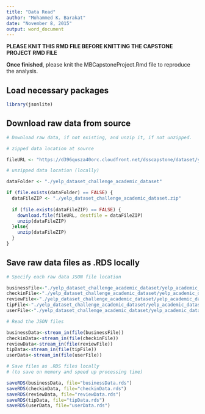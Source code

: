 ```yaml
---
title: "Data Read"
author: "Mohammed K. Barakat"
date: "November 8, 2015"
output: word_document
---
```


**PLEASE KNIT THIS RMD FILE BEFORE KNITTING THE CAPSTONE PROJECT RMD FILE**

**Once finished**, please knit the MBCapstoneProject.Rmd file to reproduce the analysis.

## Load necessary packages

```r
library(jsonlite)
```

## Download raw data from source

```r

# Download raw data, if not existing, and unzip it, if not unzipped.

# zipped data location at source

fileURL <- "https://d396qusza40orc.cloudfront.net/dsscapstone/dataset/yelp_dataset_challenge_academic_dataset.zip"

# unzipped data location (locally)

dataFolder <- "./yelp_dataset_challenge_academic_dataset"

if (file.exists(dataFolder) == FALSE) {
  dataFileZIP <- "./yelp_dataset_challenge_academic_dataset.zip"
  
  if (file.exists(dataFileZIP) == FALSE) {
    download.file(fileURL, destfile = dataFileZIP)
    unzip(dataFileZIP)
  }else{
    unzip(dataFileZIP)  
  }
}
```

## Save raw data files as .RDS locally

```r

# Specify each raw data JSON file location

businessFile<-"./yelp_dataset_challenge_academic_dataset/yelp_academic_dataset_business.json"
checkinFile<-"./yelp_dataset_challenge_academic_dataset/yelp_academic_dataset_checkin.json"
reviewFile<-"./yelp_dataset_challenge_academic_dataset/yelp_academic_dataset_review.json"
tipFile<-"./yelp_dataset_challenge_academic_dataset/yelp_academic_dataset_tip.json"
userFile<-"./yelp_dataset_challenge_academic_dataset/yelp_academic_dataset_user.json"

# Read the JSON files

businessData<-stream_in(file(businessFile)) 
checkinData<-stream_in(file(checkinFile))
reviewData<-stream_in(file(reviewFile))
tipData<-stream_in(file(tipFile))
userData<-stream_in(file(userFile))

# Save files as .RDS files locally
# (to save on memory and speed up processing time)

saveRDS(businessData, file="businessData.rds")
saveRDS(checkinData, file="checkinData.rds")
saveRDS(reviewData, file="reviewData.rds")
saveRDS(tipData, file="tipData.rds")
saveRDS(userData, file="userData.rds")
```
